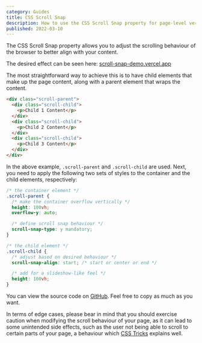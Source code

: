 ```yaml
---
category: Guides
title: CSS Scroll Snap
description: How to use the CSS Scroll Snap property for page-level vertical scrolling
published: 2022-03-10
---
```


The CSS Scroll Snap property allows you to adjust the scrolling behaviour of the browser to better align with your content.

The desired effect can be seen here: [scroll-snap-demo.vercel.app](https://scroll-snap-demo.vercel.app)

The most straightforward way to achieve this is to have child elements that make up the page content, along with a parent element that wraps the content.

```html
<div class="scroll-parent">
  <div class="scroll-child">
    <p>Child 1 Content</p>
  </div>
  <div class="scroll-child">
    <p>Child 2 Content</p>
  </div>
  <div class="scroll-child">
    <p>Child 3 Content</p>
  </div>
</div>
```

In the above example, `.scroll-parent` and `.scroll-child` are used. Next, you need to apply the following two sets of styles to the container and the child elements, respectively:

```css
/* the container element */
.scroll-parent {
  /* make the container overflow vertically */
  height: 100vh;
  overflow-y: auto;

  /* define scroll snap behaviour */
  scroll-snap-type: y mandatory;
}

/* the child element */
.scroll-child {
  /* adjust based on desired behaviour */
  scroll-snap-align: start; /* start or center or end */

  /* add for a slideshow-like feel */
  height: 100vh;
}
```

You can view the source code on [GitHub](https://github.com/nico-bachner/scroll-snap-demo). Feel free to copy as much as you want.

In terms of edge cases, please bear in mind that you should exercise caution when modifying the scroll behaviour of your page, as it can lead to some unintended side effects, such as the user not being able to scroll to certain parts of your page, a behaviour which [CSS Tricks](https://css-tricks.com/practical-css-scroll-snapping/#aa-scroll-snap-type-mandatory-vs-proximity) explains well.
